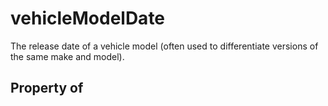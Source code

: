   

# vehicleModelDate

The release date of a vehicle model (often used to differentiate versions of the same make and model).

## Property of



